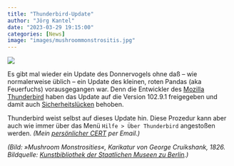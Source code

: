 ```yaml
---
title: "Thunderbird-Update"
author: "Jörg Kantel"
date: "2023-03-29 19:15:00"
categories: [News]
image: "images/mushroommonstrositis.jpg"
---
```


[![](images/mushroommonstrositis-b.jpg)](https://proxy.europeana.eu/2048202/europeana_fashion_DE_MUS_018313_875572?view=http%3A%2F%2Fwww.smb-digital.de%2FeMuseumPlus%3Fservice%3DImageAsset%26module%3Dcollection%26objectId%3D875572%26resolution%3DsuperImageResolution&disposition=inline&api_url=https%3A%2F%2Fapi.europeana.eu%2Fapi)

Es gibt mal wieder ein Update des Donnervogels ohne daß -- wie normalerweise üblich -- ein Update des kleinen, roten Pandas (aka Feuerfuchs) vorausgegangen war. Denn die Entwickler des [Mozilla Thunderbird](http://www.mozillamessaging.com/) haben das Update auf die Version 102.9.1 freigegeben und damit auch [Sicherheitslücken](https://www.thunderbird.net/en-US/thunderbird/102.9.1/releasenotes/) behoben.

Thunderbird weist selbst auf dieses Update hin. Diese Prozedur kann aber auch wie immer über das Menü `Hilfe > Über Thunderbird` angestoßen werden. *(Mein [persönlicher CERT](http://www.gwdg.de/~mreiman1/) per Email.)*

*(Bild: »Mushroom Monstrosities«, Karikatur von George Cruikshank, 1826. Bildquelle: [Kunstbibliothek der Staatlichen Museen zu Berlin](https://recherche.smb.museum/detail/875572).)*